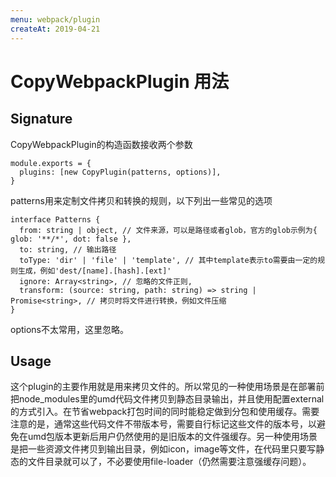 ```yaml
---
menu: webpack/plugin
createAt: 2019-04-21
---
```

# CopyWebpackPlugin 用法
## Signature
CopyWebpackPlugin的构造函数接收两个参数
```
module.exports = {
  plugins: [new CopyPlugin(patterns, options)],
}
```
patterns用来定制文件拷贝和转换的规则，以下列出一些常见的选项
```
interface Patterns {
  from: string | object, // 文件来源，可以是路径或者glob，官方的glob示例为{ glob: '**/*', dot: false },
  to: string, // 输出路径
  toType: 'dir' | 'file' | 'template', // 其中template表示to需要由一定的规则生成，例如'dest/[name].[hash].[ext]'
  ignore: Array<string>, // 忽略的文件正则,
  transform: (source: string, path: string) => string | Promise<string>, // 拷贝时将文件进行转换，例如文件压缩
}
```
options不太常用，这里忽略。

## Usage
这个plugin的主要作用就是用来拷贝文件的。所以常见的一种使用场景是在部署前把node_modules里的umd代码文件拷贝到静态目录输出，并且使用配置external的方式引入。在节省webpack打包时间的同时能稳定做到分包和使用缓存。需要注意的是，通常这些代码文件不带版本号，需要自行标记这些文件的版本号，以避免在umd包版本更新后用户仍然使用的是旧版本的文件强缓存。另一种使用场景是把一些资源文件拷贝到输出目录，例如icon，image等文件，在代码里只要写静态的文件目录就可以了，不必要使用file-loader（仍然需要注意强缓存问题）。